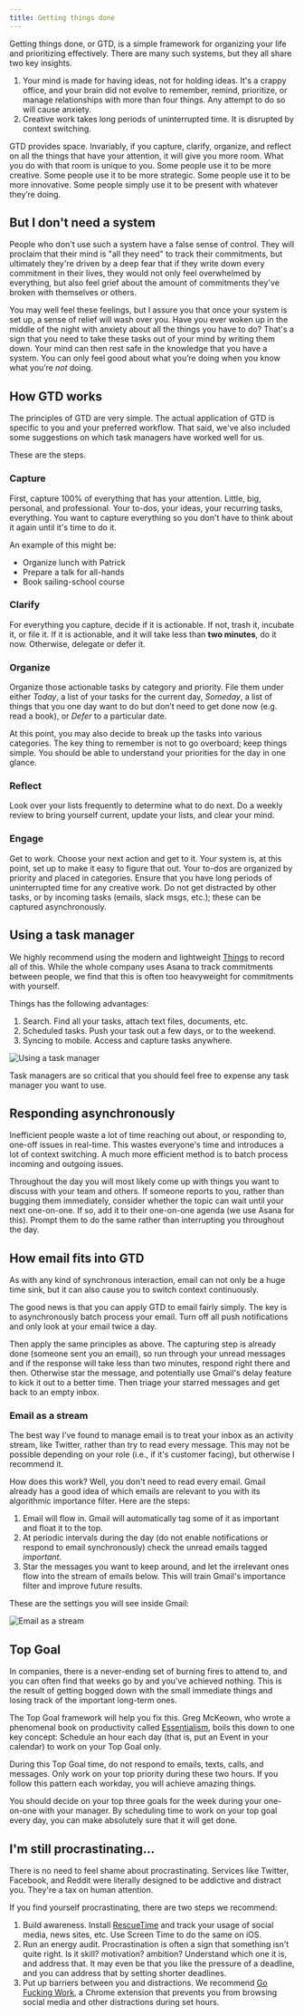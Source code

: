 ```yaml
---
title: Getting things done
---
```



Getting things done, or GTD, is a simple framework for organizing your life and prioritizing effectively. There are many such systems, but they all share two key insights.

1. Your mind is made for having ideas, not for holding ideas. It's a crappy office, and your brain did not evolve to remember, remind, prioritize, or manage relationships with more than four things. Any attempt to do so will cause anxiety.
2. Creative work takes long periods of uninterrupted time. It is disrupted by context switching.

GTD provides space. Invariably, if you capture, clarify, organize, and reflect on all the things that have your attention, it will give you more room. What you do with that room is unique to you. Some people use it to be more creative. Some people use it to be more strategic. Some people use it to be more innovative. Some people simply use it to be present with whatever they’re doing.

## But I don't need a system

People who don't use such a system have a false sense of control. They will proclaim that their mind is "all they need" to track their commitments, but ultimately they're driven by a deep fear that if they write down every commitment in their lives, they would not only feel overwhelmed by everything, but also feel grief about the amount of commitments they've broken with themselves or others.

You may well feel these feelings, but I assure you that once your system is set up, a sense of relief will wash over you. Have you ever woken up in the middle of the night with anxiety about all the things you have to do? That's a sign that you need to take these tasks out of your mind by writing them down. Your mind can then rest safe in the knowledge that you have a system. You can only feel good about what you’re doing when you know what you’re *not* doing.

## How GTD works

The principles of GTD are very simple. The actual application of GTD is specific to you and your preferred workflow. That said, we've also included some suggestions on which task managers have worked well for us.

These are the steps.

### Capture

First, capture 100% of everything that has your attention. Little, big, personal, and professional. Your to-dos, your ideas, your recurring tasks, everything. You want to capture everything so you don't have to think about it again until it's time to do it.

An example of this might be:

- Organize lunch with Patrick
- Prepare a talk for all-hands
- Book sailing-school course

### Clarify

For everything you capture, decide if it is actionable. If not, trash it, incubate it, or file it. If it is actionable, and it will take less than **two minutes**, do it now. Otherwise, delegate or defer it.

### Organize

Organize those actionable tasks by category and priority. File them under either *Today*, a list of your tasks for the current day, *Someday*, a list of things that you one day want to do but don’t need to get done now (e.g. read a book), or *Defer* to a particular date.

At this point, you may also decide to break up the tasks into various categories. The key thing to remember is not to go overboard; keep things simple. You should be able to understand your priorities for the day in one glance.

### Reflect

Look over your lists frequently to determine what to do next. Do a weekly review to bring yourself current, update your lists, and clear your mind.

### Engage

Get to work. Choose your next action and get to it. Your system is, at this point, set up to make it easy to figure that out. Your to-dos are organized by priority and placed in categories. Ensure that you have long periods of uninterrupted time for any creative work. Do not get distracted by other tasks, or by incoming tasks (emails, slack msgs, etc.); these can be captured asynchronously.

## Using a task manager

We highly recommend using the modern and lightweight [Things](https://culturedcode.com/things/) to record all of this. While the whole company uses Asana to track commitments between people, we find that this is often too heavyweight for commitments with yourself.

Things has the following advantages:

1. Search. Find all your tasks, attach text files, documents, etc.
2. Scheduled tasks. Push your task out a few days, or to the weekend.
3. Syncing to mobile. Access and capture tasks anywhere.

![Using a task manager](/chapters/getting-things-done/using-a-task-manager.png)

Task managers are so critical that you should feel free to expense any task manager you want to use.

## Responding asynchronously

Inefficient people waste a lot of time reaching out about, or responding to, one-off issues in real-time. This wastes everyone's time and introduces a lot of context switching. A much more efficient method is to batch process incoming and outgoing issues.

Throughout the day you will most likely come up with things you want to discuss with your team and others. If someone reports to you, rather than bugging them immediately, consider whether the topic can wait until your next one-on-one. If so, add it to their one-on-one agenda (we use Asana for this). Prompt them to do the same rather than interrupting you throughout the day.

## How email fits into GTD

As with any kind of synchronous interaction, email can not only be a huge time sink, but it can also cause you to switch context continuously.

The good news is that you can apply GTD to email fairly simply. The key is to asynchronously batch process your email. Turn off all push notifications and only look at your email twice a day.

Then apply the same principles as above. The capturing step is already done (someone sent you an email), so run through your unread messages and if the response will take less than two minutes, respond right there and then. Otherwise star the message, and potentially use Gmail's delay feature to kick it out to a better time. Then triage your starred messages and get back to an empty inbox.

### Email as a stream

The best way I've found to manage email is to treat your inbox as an activity stream, like Twitter, rather than try to read every message. This may not be possible depending on your role (i.e., if it's customer facing), but otherwise I recommend it.

How does this work? Well, you don't need to read every email. Gmail already has a good idea of which emails are relevant to you with its algorithmic importance filter. Here are the steps:

1. Email will flow in. Gmail will automatically tag some of it as important and float it to the top.
2. At periodic intervals during the day (do not enable notifications or respond to email synchronously) check the unread emails tagged *important*.
3. Star the messages you want to keep around, and let the irrelevant ones flow into the stream of emails below. This will train Gmail's importance filter and improve future results.

These are the settings you will see inside Gmail:

![Email as a stream](/chapters/getting-things-done/email-as-a-stream.png)

## Top Goal

In companies, there is a never-ending set of burning fires to attend to, and you can often find that weeks go by and you've achieved nothing. This is the result of getting bogged down with the small immediate things and losing track of the important long-term ones.

The Top Goal framework will help you fix this. Greg McKeown, who wrote a phenomenal book on productivity called [Essentialism](https://smile.amazon.com/Essentialism-Disciplined-Pursuit-Greg-McKeown/dp/0804137382/ref=sr_1_1?ie=UTF8&qid=1479153913&sr=8-1&keywords=essentialism), boils this down to one key concept: Schedule an hour each day (that is, put an Event in your calendar) to work on your Top Goal only.

During this Top Goal time, do not respond to emails, texts, calls, and messages. Only work on your top priority during these two hours. If you follow this pattern each workday, you will achieve amazing things.

You should decide on your top three goals for the week during your one-on-one with your manager. By scheduling time to work on your top goal every day, you can make absolutely sure that it will get done.

## I'm still procrastinating...

There is no need to feel shame about procrastinating. Services like Twitter, Facebook, and Reddit were literally designed to be addictive and distract you. They're a tax on human attention.

If you find yourself procrastinating, there are two steps we recommend:

1. Build awareness. Install [RescueTime](https://www.rescuetime.com/) and track your usage of social media, news sites, etc. Use Screen Time to do the same on iOS.
2. Run an energy audit. Procrastination is often a sign that something isn't quite right. Is it skill? motivation? ambition? Understand which one it is, and address that. It may even be that you like the pressure of a deadline, and you can address that by setting shorter deadlines.
3. Put up barriers between you and distractions. We recommend [Go Fucking Work](https://gofuckingwork.com/), a Chrome extension that prevents you from browsing social media and other distractions during set hours.